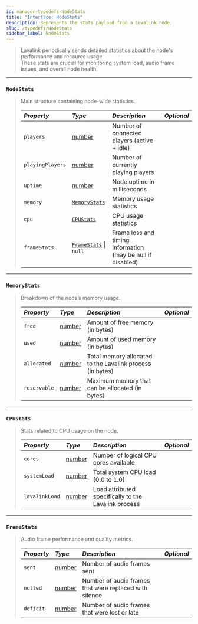 ```yaml
---
id: manager-typedefs-NodeStats
title: "Interface: NodeStats"
description: Represents the stats payload from a Lavalink node.
slug: /typedefs/NodeStats
sidebar_label: NodeStats
---
```


> Lavalink periodically sends detailed statistics about the node's performance and resource usage.  
> These stats are crucial for monitoring system load, audio frame issues, and overall node health.

---

### `NodeStats`

> Main structure containing node-wide statistics.
> 
> | <i className="fa-solid fa-hashtag"/> Property | <i className="fa-solid fa-font"/> Type                                                            | <i className="fa-solid fa-list"/> Description               | <i className="fa-solid fa-flask"/> Optional  |
> |:----------------------------------------------|:--------------------------------------------------------------------------------------------------|:----------------------------------------------------------- |:--------------------------------------------:|
> | `players`                                     | [number](https://developer.mozilla.org/en-US/docs/Web/JavaScript/Reference/Global_Objects/Number) | Number of connected players (active + idle)                 | <i className="fa-solid fa-xmark"/>           |
> | `playingPlayers`                              | [number](https://developer.mozilla.org/en-US/docs/Web/JavaScript/Reference/Global_Objects/Number) | Number of currently playing players                         | <i className="fa-solid fa-xmark"/>           |
> | `uptime`                                      | [number](https://developer.mozilla.org/en-US/docs/Web/JavaScript/Reference/Global_Objects/Number) | Node uptime in milliseconds                                 | <i className="fa-solid fa-xmark"/>           |
> | `memory`                                      | [`MemoryStats`](#memorystats)                                                                     | Memory usage statistics                                     | <i className="fa-solid fa-xmark"/>           |
> | `cpu`                                         | [`CPUStats`](#cpustats)                                                                           | CPU usage statistics                                        | <i className="fa-solid fa-xmark"/>           |
> | `frameStats`                                  | [`FrameStats`](#framestats) \| `null`                                                             | Frame loss and timing information (may be null if disabled) | <i className="fa-solid fa-check"/>           |

---

### `MemoryStats`

> Breakdown of the node’s memory usage.
> 
> | <i className="fa-solid fa-hashtag"/> Property | <i className="fa-solid fa-font"/> Type                                                            | <i className="fa-solid fa-list"/> Description                                  | <i className="fa-solid fa-flask"/> Optional  |
> |:----------------------------------------------|:--------------------------------------------------------------------------------------------------|:-------------------------------------------------------------------------------|:--------------------------------------------:|
> | `free`                                        | [number](https://developer.mozilla.org/en-US/docs/Web/JavaScript/Reference/Global_Objects/Number) | Amount of free memory (in bytes)                                               | <i className="fa-solid fa-xmark"/>           |
> | `used`                                        | [number](https://developer.mozilla.org/en-US/docs/Web/JavaScript/Reference/Global_Objects/Number) | Amount of used memory (in bytes)                                               | <i className="fa-solid fa-xmark"/>           |
> | `allocated`                                   | [number](https://developer.mozilla.org/en-US/docs/Web/JavaScript/Reference/Global_Objects/Number) | Total memory allocated to the Lavalink process (in bytes)                      | <i className="fa-solid fa-xmark"/>           |
> | `reservable`                                  | [number](https://developer.mozilla.org/en-US/docs/Web/JavaScript/Reference/Global_Objects/Number) | Maximum memory that can be allocated (in bytes)                                | <i className="fa-solid fa-xmark"/>           |

---

### `CPUStats`

> Stats related to CPU usage on the node.
> 
> | <i className="fa-solid fa-hashtag"/> Property | <i className="fa-solid fa-font"/> Type                                                            | <i className="fa-solid fa-list"/> Description                                  | <i className="fa-solid fa-flask"/> Optional  |
> |:----------------------------------------------|:--------------------------------------------------------------------------------------------------|:-------------------------------------------------------------------------------|:--------------------------------------------:|
> | `cores`                                       | [number](https://developer.mozilla.org/en-US/docs/Web/JavaScript/Reference/Global_Objects/Number) | Number of logical CPU cores available                                          | <i className="fa-solid fa-xmark"/>           |
> | `systemLoad`                                  | [number](https://developer.mozilla.org/en-US/docs/Web/JavaScript/Reference/Global_Objects/Number) | Total system CPU load (0.0 to 1.0)                                             | <i className="fa-solid fa-xmark"/>           |
> | `lavalinkLoad`                                | [number](https://developer.mozilla.org/en-US/docs/Web/JavaScript/Reference/Global_Objects/Number) | Load attributed specifically to the Lavalink process                           | <i className="fa-solid fa-xmark"/>           |

---

### `FrameStats`

> Audio frame performance and quality metrics.
> 
> | <i className="fa-solid fa-hashtag"/> Property | <i className="fa-solid fa-font"/> Type                                                            | <i className="fa-solid fa-list"/> Description          | <i className="fa-solid fa-flask"/> Optional  |
> |:----------------------------------------------|:--------------------------------------------------------------------------------------------------|:-------------------------------------------------------|:--------------------------------------------:|
> | `sent`                                        | [number](https://developer.mozilla.org/en-US/docs/Web/JavaScript/Reference/Global_Objects/Number) | Number of audio frames sent                            | <i className="fa-solid fa-check"/>           |
> | `nulled`                                      | [number](https://developer.mozilla.org/en-US/docs/Web/JavaScript/Reference/Global_Objects/Number) | Number of audio frames that were replaced with silence | <i className="fa-solid fa-check"/>           |
> | `deficit`                                     | [number](https://developer.mozilla.org/en-US/docs/Web/JavaScript/Reference/Global_Objects/Number) | Number of audio frames that were lost or late          | <i className="fa-solid fa-check"/>           |
